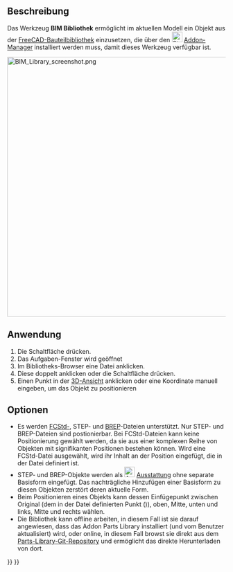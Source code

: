 <languages/>

{{Docnav/de
|[[BIM_Box/de|Quader]]
|[[Arch_Component/de|Komponente]]
|[[BIM_Workbench/de|BIM]]
|IconL=BIM_Box.svg
|IconR=Arch_Component.svg
|IconC=Workbench_BIM.svg
}}

{{GuiCommand/de
|Name=BIM Library
|Name/de=BIM Bibliothek
|MenuLocation=3D/BIM → Generische 3D-Werkzeuge → Objektbibliothek
|Workbenches=[[BIM_Workbench/de|BIM]]
}}

<span id="Description"></span>
==Beschreibung==

Das Werkzeug '''BIM Bibliothek''' ermöglicht im aktuellen Modell ein Objekt aus der [[Parts_Library_Workbench/de|FreeCAD-Bauteilbibliothek]] einzusetzen, die über den [[Image:Std_AddonMgr.svg|24px|link=Std_AddonMgr/de]] [[Std_AddonMgr/de|Addon-Manager]] installiert werden muss, damit dieses Werkzeug verfügbar ist.


[[Image:BIM Library screenshot.png|600px]]
{{Caption|Oben: Der Dialog '''Bibliotheks-Browser''' im [[Task_panel/de|Aufgaben-Fenster]] auf der linken Seite.}}

<span id="Usage"></span>
==Anwendung==

# Die Schaltfläche {{Button|[[Image:BIM_Library.svg|16px]] [[BIM_Library/de|Objektbibliothek]]}} drücken.
# Das {{MenuCommand|Bibliotheks-Browser}} Aufgaben-Fenster wird geöffnet
# Im Bibliotheks-Browser eine Datei anklicken.
# Diese doppelt anklicken oder die Schaltfläche {{Button|Einfügen}} drücken.
# Einen Punkt in der [[3D_View/de|3D-Ansicht]] anklicken oder eine Koordinate manuell eingeben, um das Objekt zu positionieren

<span id="Options"></span>
==Optionen==

* Es werden [[File_Format_FCStd/de|FCStd-]], STEP- und [[File_Format_FCStd/de#*.brep|BREP]]-Dateien unterstützt. Nur STEP- und BREP-Dateien sind postionierbar. Bei FCStd-Dateien kann keine Positionierung gewählt werden, da sie aus einer komplexen Reihe von Objekten mit signifikanten Positionen bestehen können. Wird eine FCStd-Datei ausgewählt, wird ihr Inhalt an der Position eingefügt, die in der Datei definiert ist.
* STEP- und BREP-Objekte werden als [[Image:Arch_Equipment.svg|24px]] [[Arch_Equipment/de|Ausstattung]] ohne separate Basisform eingefügt. Das nachträgliche Hinzufügen einer Basisform zu diesen Objekten zerstört deren aktuelle Form.
* Beim Positionieren eines Objekts kann dessen Einfügepunkt zwischen Original (dem in der Datei definierten Punkt ({{incode|0,0,0}})), oben, Mitte, unten und links, Mitte und rechts wählen.
* Die Bibliothek kann offline arbeiten, in diesem Fall ist sie darauf angewiesen, dass das Addon Parts Library installiert (und vom Benutzer aktualisiert) wird, oder online, in diesem Fall browst sie direkt aus dem [https://github.com/FreeCAD/FreeCAD-library Parts-Library-Git-Repository] und ermöglicht das direkte Herunterladen von dort.


{{Docnav/de
|[[BIM_Box/de|Quader]]
|[[Arch_Component/de|Komponente]]
|[[BIM_Workbench/de|BIM]]
|IconL=BIM_Box.svg
|IconR=Arch_Component.svg
|IconC=Workbench_BIM.svg
}}

{{BIM_Tools_navi{{#translation:}}}}
{{Userdocnavi{{#translation:}}}}